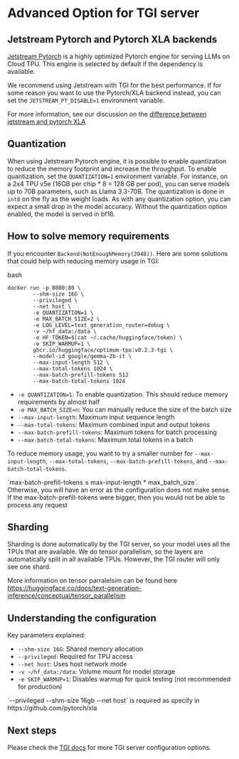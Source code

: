# Advanced Option for TGI server

## Jetstream Pytorch and Pytorch XLA backends

[Jetstream Pytorch](https://github.com/AI-Hypercomputer/jetstream-pytorch) is a highly optimized Pytorch engine for serving LLMs on Cloud TPU. This engine is selected by default if the dependency is available.

We recommend using Jetstream with TGI for the best performance. If for some reason you want to use the Pytorch/XLA backend instead, you can set the `JETSTREAM_PT_DISABLE=1` environment variable. 

For more information, see our discussion on the [difference between jetstream and pytorch XLA](./conceptual_guide/difference)

## Quantization
When using Jetstream Pytorch engine, it is possible to enable quantization to reduce the memory footprint and increase the throughput. To enable quantization, set the `QUANTIZATION=1` environment variable. For instance, on a 2x4 TPU v5e (16GB per chip * 8 = 128 GB per pod), you can serve models up to 70B parameters, such as Llama 3.3-70B. The quantization is done in `int8` on the fly as the weight loads. As with any quantization option, you can expect a small drop in the model accuracy. Without the quantization option enabled, the model is served in bf16.

## How to solve memory requirements

If you encounter `Backend(NotEnoughMemory(2048))`. 
Here are some solutions that could help with reducing memory usage in TGI:

bash
```
docker run -p 8080:80 \
        --shm-size 16G \
        --privileged \
        --net host \
        -e QUANTIZATION=1 \
        -e MAX_BATCH_SIZE=2 \
        -e LOG_LEVEL=text_generation_router=debug \
        -v ~/hf_data:/data \
        -e HF_TOKEN=$(cat ~/.cache/huggingface/token) \
        -e SKIP_WARMUP=1 \
        ghcr.io/huggingface/optimum-tpu:v0.2.3-tgi \
        --model-id google/gemma-2b-it \
        --max-input-length 512 \
        --max-total-tokens 1024 \
        --max-batch-prefill-tokens 512
        --max-batch-total-tokens 1024
```

- `-e QUANTIZATION=1`: To enable quantization. This should reduce memory requirements by almost half
- `-e MAX_BATCH_SIZE=n`: You can manually reduce the size of the batch size
- `--max-input-length`: Maximum input sequence length
- `--max-total-tokens`: Maximum combined input and output tokens
- `--max-batch-prefill-tokens`: Maximum tokens for batch processing
- `--max-batch-total-tokens`: Maximum total tokens in a batch

To reduce memory usage, you want to try a smaller number for  `--max-input-length`, `--max-total-tokens`, `--max-batch-prefill-tokens`, and `--max-batch-total-tokens`. 

<Tip warning={true}>
`max-batch-prefill-tokens ≤ max-input-length * max_batch_size`. Otherwise, you will have an error as the configuration does not make sense. If the max-batch-prefill-tokens were bigger, then you would not be able to process any request
</Tip>

## Sharding
Sharding is done automatically by the TGI server, so your model uses all the TPUs that are available. We do tensor parallelism, so the layers are automatically split in all available TPUs. However, the TGI router will only see one shard. 

More information on tensor parralelsim can be found here https://huggingface.co/docs/text-generation-inference/conceptual/tensor_parallelism

## Understanding the configuration

Key parameters explained:
- `--shm-size 16G`: Shared memory allocation
- `--privileged`: Required for TPU access
- `--net host`: Uses host network mode
- `-v ~/hf_data:/data`: Volume mount for model storage
- `-e SKIP_WARMUP=1`: Disables warmup for quick testing (not recommended for production)

<Tip warning={true}>
`--privileged --shm-size 16gb --net host` is required as specify in https://github.com/pytorch/xla
</Tip>

## Next steps
Please check the [TGI docs](https://huggingface.co/docs/text-generation-inference) for more TGI server configuration options.